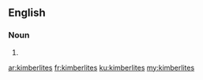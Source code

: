 ==English==

===Noun===
{{head|en}}

# {{plural of|kimberlite}}

[[ar:kimberlites]]
[[fr:kimberlites]]
[[ku:kimberlites]]
[[my:kimberlites]]